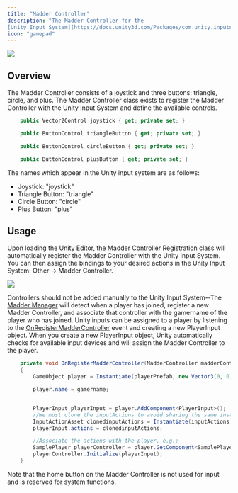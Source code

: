 ```yaml
---
title: "Madder Controller"
description: "The Madder Controller for the 
[Unity Input System](https://docs.unity3d.com/Packages/com.unity.inputsystem@1.0/manual/index.html)"
icon: "gamepad"
---
```


<Frame>
  <img src="/images/madder-controller.png" style={{ borderRadius: "0.5rem" }} />
</Frame>

## Overview

The Madder Controller consists of a joystick and three buttons: triangle, circle, and plus.
The Madder Controller class exists to register the Madder Controller with the Unity Input System and define the
available controls.

```csharp MadderController.cs
    public Vector2Control joystick { get; private set; }

    public ButtonControl triangleButton { get; private set; }

    public ButtonControl circleButton { get; private set; }

    public ButtonControl plusButton { get; private set; }
```

The names which appear in the Unity input system are as follows:

- Joystick: "joystick"
- Triangle Button: "triangle"
- Circle Button: "circle"
- Plus Button: "plus"

## Usage

Upon loading the Unity Editor, the Madder Controller Registration class will automatically register the Madder
Controller with the Unity Input System. You can then assign the bindings to your desired actions in the Unity Input
System: Other -> Madder Controller.

<Frame>
  <img
    src="/images/input-actions-example.png"
    style={{ borderRadius: "0.5rem" }}
  />
</Frame>

Controllers should not be added manually to the Unity Input System--The [Madder Manager](madder-manager) will detect
when a player has joined, register a new Madder Controller, and associate that controller with the gamername of the
player who has joined. Unity inputs can be assigned to a player by listening to the
[OnRegisterMadderController](madder-manager#onregistermaddercontroller) event and creating a new PlayerInput object.
When you create a new PlayerInput object, Unity automatically checks for available input devices and will assign the
Madder Controller to the player.

```csharp SamplePlayerManager.cs
    private void OnRegisterMadderController(MadderController madderController)
    {
        GameObject player = Instantiate(playerPrefab, new Vector3(0, 0, 0), Quaternion.identity);

        player.name = gamername;


        PlayerInput playerInput = player.AddComponent<PlayerInput>();
        //We must clone the inputActions to avoid sharing the same instance between players
        InputActionAsset clonedinputActions = Instantiate(inputActions);
        playerInput.actions = clonedinputActions;

        //Associate the actions with the player, e.g.:
        SamplePlayer playerController = player.GetComponent<SamplePlayer>();
        playerController.Initialize(playerInput);
    }

```

Note that the home button on the Madder Controller is not used for input and is reserved for system functions.
